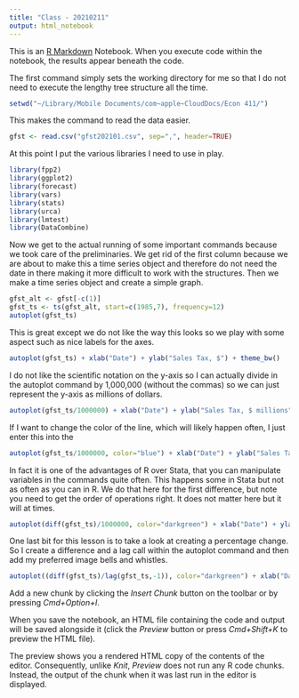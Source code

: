 ```yaml
---
title: "Class - 20210211"
output: html_notebook
---
```


This is an [R Markdown](http://rmarkdown.rstudio.com) Notebook. When you execute code within the notebook, the results appear beneath the code. 

The first command simply sets the working directory for me so that I do not need to execute the lengthy tree structure all the time. 
```r
setwd("~/Library/Mobile Documents/com~apple~CloudDocs/Econ 411/")

```
This makes the command to read the data easier. 
```r
gfst <- read.csv("gfst202101.csv", sep=",", header=TRUE)
```


At this point I put the various libraries I need to use in play.

```r
library(fpp2)
library(ggplot2)
library(forecast)
library(vars)
library(stats)
library(urca)
library(lmtest)
library(DataCombine)
```

Now we get to the actual running of some important commands because we took care of the preliminaries. We get rid of the first column because we are about to make this a time series object and therefore do not need the date in there making it more difficult to work with the structures. Then we make a time series object and create a simple graph. 

```r
gfst_alt <- gfst[-c(1)]
gfst_ts <- ts(gfst_alt, start=c(1985,7), frequency=12)
autoplot(gfst_ts)

```
This is great except we do not like the way this looks so we play with some aspect such as nice labels for the axes.

```r
autoplot(gfst_ts) + xlab("Date") + ylab("Sales Tax, $") + theme_bw()
```
I do not like the scientific notation on the y-axis so I can actually divide in the autoplot command by 1,000,000 (without the commas) so we can just represent the y-axis as millions of dollars. 
```r
autoplot(gfst_ts/1000000) + xlab("Date") + ylab("Sales Tax, $ millions") + theme_bw()

```

If I want to change the color of the line, which will likely happen often, I just enter this into the 
```r
autoplot(gfst_ts/1000000, color="blue") + xlab("Date") + ylab("Sales Tax, $ millions") + theme_bw()

```
In fact it is one of the advantages of R over Stata, that you can manipulate variables in the commands quite often. This happens some in Stata but not as often as you can in R. We do that here for the first difference, but note you need to get the order of operations right. It does not matter here but it will at times. 
```r
autoplot(diff(gfst_ts)/1000000, color="darkgreen") + xlab("Date") + ylab("Sales Tax, $ millions") + theme_bw()
```

One last bit for this lesson is to take a look at creating a percentage change. So I create a difference and a lag call within the autoplot command and then add my preferred image bells and whistles. 
```r
autoplot((diff(gfst_ts)/lag(gfst_ts,-1)), color="darkgreen") + xlab("Date") + ylab("%") + theme_bw()

```


Add a new chunk by clicking the *Insert Chunk* button on the toolbar or by pressing *Cmd+Option+I*.

When you save the notebook, an HTML file containing the code and output will be saved alongside it (click the *Preview* button or press *Cmd+Shift+K* to preview the HTML file). 

The preview shows you a rendered HTML copy of the contents of the editor. Consequently, unlike *Knit*, *Preview* does not run any R code chunks. Instead, the output of the chunk when it was last run in the editor is displayed.

